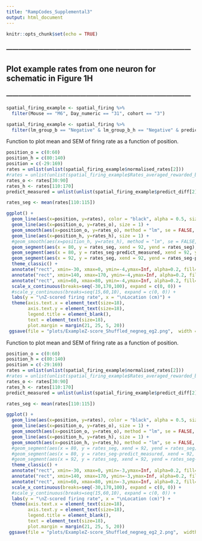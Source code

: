 ```yaml
---
title: "RampCodes_Supplemental3"
output: html_document
---
```


```r
knitr::opts_chunk$set(echo = TRUE)
```

### ------------------------------------------------------------------------------------------ ### 

## Plot example rates from one neuron for schematic in Figure 1H

### ------------------------------------------------------------------------------------------ ### 

```r
spatial_firing_example <- spatial_firing %>%
  filter(Mouse == "M6", Day_numeric == "31", cohort == "3")
```
```r
spatial_firing_example <- spatial_firing %>%
  filter(lm_group_b == "Negative" & lm_group_b_h == "Negative" & predict_diff > 1 & asr_b_o_rewarded_fit_r.squared >0.9)

```

Function to plot mean and SEM of firing rate as a function of position.
```r
position_o = c(0:60)
position_h = c(80:140)
position = c(-29:169)
rates = unlist(unlist(spatial_firing_example$normalised_rates[2]))
#rates = unlist(unlist(spatial_firing_example$Rates_averaged_rewarded_b[1]))
rates_o <- rates[30:90]
rates_h <- rates[110:170]
predict_measured = unlist(unlist(spatial_firing_example$predict_diff[2]))

rates_seg <- mean(rates[110:115])

ggplot() +
  geom_line(aes(x=position, y=rates), color = "black", alpha = 0.5, size = 1) +
  geom_line(aes(x=position_o, y=rates_o), size = 1) +
  geom_smooth(aes(x=position_o, y=rates_o), method = "lm", se = FALSE, color ="red", size = 1, linetype = 'dashed') +
  geom_line(aes(x=position_h, y=rates_h), size = 1) +
  #geom_smooth(aes(x=position_h, y=rates_h), method = "lm", se = FALSE, color ="red", size = 1) +
  geom_segment(aes(x = 80, y = rates_seg, xend = 92, yend = rates_seg), color = "dodgerblue", size=1) +
  geom_segment(aes(x = 80, y = rates_seg-predict_measured, xend = 92, yend = rates_seg-predict_measured), color = "dodgerblue", size=1) +
  geom_segment(aes(x = 92, y = rates_seg, xend = 92, yend = rates_seg-predict_measured), arrow = arrow(ends='both'), color = "dodgerblue", size=1) +
  theme_classic() +
  annotate("rect", xmin=-30, xmax=0, ymin=-4,ymax=Inf, alpha=0.2, fill="Grey60") +
  annotate("rect", xmin=140, xmax=170, ymin=-4,ymax=Inf, alpha=0.2, fill="Grey60") +
  annotate("rect", xmin=60, xmax=80, ymin=-4,ymax=Inf, alpha=0.2, fill="Chartreuse4") +
  scale_x_continuous(breaks=seq(-30,170,100), expand = c(0, 0)) +
  #scale_y_continuous(breaks=seq(15,60,10), expand = c(0, 0)) +
  labs(y = "\nZ-scored firing rate", x = "\nLocation (cm)") +
  theme(axis.text.x = element_text(size=18),
        axis.text.y = element_text(size=18),
        legend.title = element_blank(),
        text = element_text(size=18),
        plot.margin = margin(21, 25, 5, 20))
 ggsave(file = "plots/ExampleZ-score_Shuffled_negneg_eg2.png",  width = 4.5, height = 3.5) 

```



Function to plot mean and SEM of firing rate as a function of position.
```r
position_o = c(0:60)
position_h = c(80:140)
position = c(-29:169)
rates = unlist(unlist(spatial_firing_example$normalised_rates[2]))
#rates = unlist(unlist(spatial_firing_example$Rates_averaged_rewarded_b[1]))
rates_o <- rates[30:90]
rates_h <- rates[110:170]
predict_measured = unlist(unlist(spatial_firing_example$predict_diff[2]))

rates_seg <- mean(rates[110:115])

ggplot() +
  geom_line(aes(x=position, y=rates), color = "black", alpha = 0.5, size = 1) +
  geom_line(aes(x=position_o, y=rates_o), size = 1) +
  geom_smooth(aes(x=position_o, y=rates_o), method = "lm", se = FALSE, color ="red", size = 1, linetype = 'dashed') +
  geom_line(aes(x=position_h, y=rates_h), size = 1) +
  geom_smooth(aes(x=position_h, y=rates_h), method = "lm", se = FALSE, color ="red", size = 1, linetype = 'dashed') +
  #geom_segment(aes(x = 80, y = rates_seg, xend = 92, yend = rates_seg), color = "dodgerblue", size=1) +
  #geom_segment(aes(x = 80, y = rates_seg-predict_measured, xend = 92, yend = rates_seg-predict_measured), color = "dodgerblue", size=1) +
  #geom_segment(aes(x = 92, y = rates_seg, xend = 92, yend = rates_seg-predict_measured), arrow = arrow(ends='both'), color = "dodgerblue", size=1) +
  theme_classic() +
  annotate("rect", xmin=-30, xmax=0, ymin=-3,ymax=Inf, alpha=0.2, fill="Grey60") +
  annotate("rect", xmin=140, xmax=170, ymin=-3,ymax=Inf, alpha=0.2, fill="Grey60") +
  annotate("rect", xmin=60, xmax=80, ymin=-3,ymax=Inf, alpha=0.2, fill="Chartreuse4") +
  scale_x_continuous(breaks=seq(-30,170,100), expand = c(0, 0)) +
  #scale_y_continuous(breaks=seq(15,60,10), expand = c(0, 0)) +
  labs(y = "\nZ-scored firing rate", x = "\nLocation (cm)") +
  theme(axis.text.x = element_text(size=18),
        axis.text.y = element_text(size=18),
        legend.title = element_blank(),
        text = element_text(size=18),
        plot.margin = margin(21, 25, 5, 20))
 ggsave(file = "plots/ExampleZ-score_Shuffled_negneg_eg2_2.png",  width = 4.5, height = 3.5) 

```
